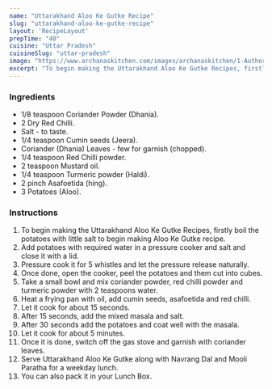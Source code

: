 ---
name: "Uttarakhand Aloo Ke Gutke Recipe"
slug: "uttarakhand-aloo-ke-gutke-recipe"
layout: 'RecipeLayout'
prepTime: "40"
cuisine: "Uttar Pradesh"
cuisineSlug: "uttar-pradesh"
image: "https://www.archanaskitchen.com/images/archanaskitchen/1-Author/ruby_pathak-yahoo.com/Uttarakhand__Aloo_Ke_Gutke.jpg"
excerpt: "To begin making the Uttarakhand Aloo Ke Gutke Recipes, firstly boil the potatoes with little salt to begin making Aloo Ke Gutke recipe"
---

### Ingredients

- 1/8 teaspoon Coriander Powder (Dhania).
- 2 Dry Red Chilli.
- Salt - to taste.
- 1/4 teaspoon Cumin seeds (Jeera).
- Coriander (Dhania) Leaves - few for garnish (chopped).
- 1/4 teaspoon Red Chilli powder.
- 2 teaspoon Mustard oil.
- 1/4 teaspoon Turmeric powder (Haldi).
- 2 pinch Asafoetida (hing).
- 3 Potatoes (Aloo).

### Instructions

1. To begin making the Uttarakhand Aloo Ke Gutke Recipes, firstly boil the potatoes with little salt to begin making Aloo Ke Gutke recipe.
1. Add potatoes with required water in a pressure cooker and salt and close it with a lid.
1. Pressure cook it for 5 whistles and let the pressure release naturally.
1.  Once done, open the cooker, peel the potatoes and them cut into cubes.
1. Take a small bowl and mix coriander powder, red chilli powder and turmeric powder with 2 teaspoons water.
1. Heat a frying pan with oil, add cumin seeds, asafoetida and red chilli.
1. Let it cook for about 15 seconds.
1. After 15 seconds, add the mixed masala and salt.
1. After 30 seconds add the potatoes and coat well with the masala.
1. Let it cook for about 5 minutes.
1. Once it is done, switch off the gas stove and garnish with coriander leaves.
1. Serve Uttarakhand Aloo Ke Gutke along with Navrang Dal and Mooli Paratha for a weekday lunch.
1. You can also pack it in your Lunch Box.
